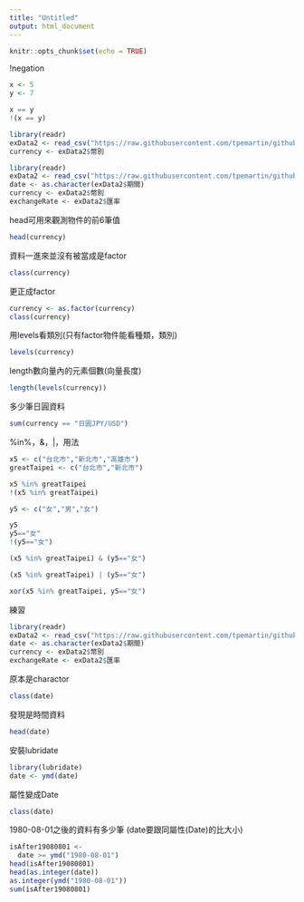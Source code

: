 ```yaml
---
title: "Untitled"
output: html_document
---
```


```r
knitr::opts_chunk$set(echo = TRUE)
```

!negation
```r
x <- 5
y <- 7

x == y
!(x == y)
```

```r
library(readr)
exData2 <- read_csv("https://raw.githubusercontent.com/tpemartin/github-data/master/exData2.csv")
currency <- exData2$幣別
```

```r
library(readr)
exData2 <- read_csv("https://raw.githubusercontent.com/tpemartin/github-data/master/exData2.csv")
date <- as.character(exData2$期間)
currency <- exData2$幣別
exchangeRate <- exData2$匯率
```

head可用來觀測物件的前6筆值
```r
head(currency)
```

資料一進來並沒有被當成是factor
```r
class(currency)
```

更正成factor
```r
currency <- as.factor(currency)
class(currency)
```

用levels看類別(只有factor物件能看種類，類別)
```r
levels(currency)
```

length數向量內的元素個數(向量長度)
```r
length(levels(currency))
```

多少筆日圓資料
```r
sum(currency == "日圓JPY/USD")
```

%in%，&，|，用法
```r
x5 <- c("台北市","新北市","高雄市")
greatTaipei <- c("台北市","新北市")

x5 %in% greatTaipei
!(x5 %in% greatTaipei)
```
```r
y5 <- c("女","男","女")

y5
y5=="女"
!(y5=="女")
```
```r
(x5 %in% greatTaipei) & (y5=="女")
```
```r
(x5 %in% greatTaipei) | (y5=="女")
```
```r
xor(x5 %in% greatTaipei, y5=="女")
```

練習
```r
library(readr)
exData2 <- read_csv("https://raw.githubusercontent.com/tpemartin/github-data/master/exData2.csv")
date <- as.character(exData2$期間)
currency <- exData2$幣別
exchangeRate <- exData2$匯率
```
原本是charactor
```r
class(date)
```
發現是時間資料
```r
head(date)
```
安裝lubridate
```r
library(lubridate)
date <- ymd(date)
```
屬性變成Date
```r
class(date)
```
1980-08-01之後的資料有多少筆
(date要跟同屬性(Date)的比大小)
```r
isAfter19080801 <-
  date >= ymd("1980-08-01")
head(isAfter19080801)
head(as.integer(date))
as.integer(ymd("1980-08-01"))
sum(isAfter19080801)
```



